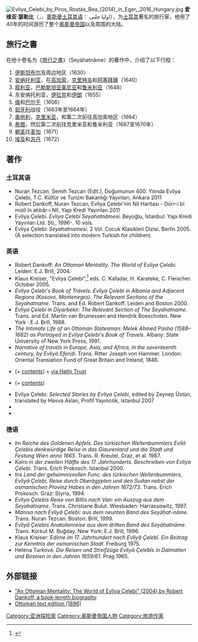 [[File:Evliya_Celebi_by_Piros_Rostás_Bea_(2014)_in_Eger,_2016_Hungary.jpg|thumb]]
'''爱维亚·瑟勒比'''（{{lang-tr|Evliya Çelebi}}，{{bd|1611年|3月25日|1682年||catIdx=E}}，[[奧斯曼土耳其语|奧斯曼土耳其语]]： اوليا چلبى），为[[土耳其|土耳其]]著名的旅行家，他用了40年的时间游历了整个[[奥斯曼帝国|奥斯曼帝国]]以及周围的大陆。

== 旅行之書 ==
在他十卷名为《[[旅行之書|旅行之書]]》（Seyâhatnâme）的著作中，介绍了以下行程：

#[[伊斯坦布尔|伊斯坦布尔]]及周边地区（1630）
#[[安纳托利亚|安纳托利亚]]、在[[高加索|高加索]]，[[克里特岛|克里特岛]]和[[阿塞拜疆|阿塞拜疆]]（1640）
#[[叙利亚|叙利亚]]，[[巴勒斯坦|巴勒斯坦]][[亚美尼亚|亚美尼亚]]和[[鲁米利亚|鲁米利亚]]（1648）
#东安纳托利亚，[[伊拉克|伊拉克]]和[[伊朗|伊朗]]（1655）
#[[俄|俄]]和[[巴尔干|巴尔干]]（1656）
#[[匈牙利|匈牙利]]战役（1663年至1664年）
#[[奥地利|奥地利]]，[[克里米亚|克里米亚]]，和第二次前往高加索地区（1664）
#[[希腊|希腊]]，然后第二次前往克里米亚和鲁米利亚（1667至1670年）
#[[朝圣|朝圣]]往[[麦加|麦加]]（1671）
#[[埃及|埃及]]和[[苏丹|苏丹]]（1672）

==著作==

===土耳其语===
* Nuran Tezcan, Semih Tezcan (Edit.), Doğumunun 400. Yılında Evliya Çelebi, T.C. Kültür ve Turizm Bakanlığı Yayınları, Ankara 2011
* Robert Dankoff, Nuran Tezcan, Evliya Çelebi'nin Nil Haritası - Dürr-i bî misîl în ahbâr-ı Nîl, Yapı Kredi Yayınları 2011
* Evliya Çelebi. ''Evliya Çelebi Seyahatnâmesi''. Beyoğlu, İstanbul: Yapı Kredi Yayınları Ltd. Şti., 1996-. 10 vols.
* Evliya Çelebi: ''Seyahatnamesi''. 2 Vol. Cocuk Klasikleri Dizisi. Berlin 2005. {{ISBN|975-379-160-7}} (A selection translated into modern Turkish for children)

===英语===
* Robert Dankoff: ''An Ottoman Mentality. The World of Evliya Çelebi''. Leiden: E.J. Brill, 2004.
* Klaus Kreiser, "Evliya Çelebi",<ref>{{Cite web |url=http://www.ottomanhistorians.com/database/html/evliya_en.html |title=存档副本 |access-date=2021-09-12 |archive-date=2010-10-04 |archive-url=https://www.webcitation.org/5tELB3c7t?url=http://www.ottomanhistorians.com/database/html/evliya_en.html |dead-url=no }}</ref> eds. C. Kafadar, H. Karateke, C. Fleischer. October 2005.
* ''Evliya Çelebi's Book of Travels. Evliya Çelebi in Albania and Adjacent Regions (Kosovo, Montenegro). The Relevant Sections of the Seyahatname''. Trans. and Ed. Robert Dankoff. Leiden and Boston 2000. {{ISBN|90-04-11624-9}}
* ''Evliya Çelebi in Diyarbekir: The Relevant Section of The Seyahatname''. Trans. and Ed. Martin van Bruinessen and Hendrik Boeschoten. New York : E.J. Brill, 1988.
* ''The Intimate Life of an Ottoman Statesman: Melek Ahmed Pasha (1588–1662) as Portrayed in Evliya Çelebi's Book of Travels''. Albany: State University of New York Press, 1991.
* ''Narrative of travels in Europe, Asia, and Africa, in the seventeenth century, by Evliyá Efendí''. Trans. Ritter Joseph von Hammer. London: Oriental Translation Fund of Great Britain and Ireland, 1846.
* {{cite book |last=Çelebi |first= Evliya |year=1834 |location=London |publisher=[[Oriental_Translation_Fund|Oriental Translation Fund]] |translator=Joseph von Hammer-Purgstall |translator-link=Joseph von Hammer-Purgstall |url=https://archive.org/details/narrativeoftrave01evli |title=Narrative of Travels in Europe, Asia, and Africa, in the Seventeenth Century |volume= 1 |via=Open Library }} (+ [https://archive.org/stream/narrativeoftrave01evli#page/n20/mode/1up contents]) + [http://catalog.hathitrust.org/Record/006783076 via Hathi Trust] {{Wayback|url=http://catalog.hathitrust.org/Record/006783076 |date=20150402183945 }}
* {{cite book |last=Çelebi |first= Evliya |year=1834 |location=London |publisher=[[Oriental_Translation_Fund|Oriental Translation Fund]] |translator=Joseph von Hammer-Purgstall |translator-link=Joseph von Hammer-Purgstall |url=https://archive.org/details/narrativeoftrave02evli |title=Narrative of Travels in Europe, Asia, and Africa, in the Seventeenth Century |volume= 2 |via=Open Library }} (+ [https://archive.org/stream/narrativeoftrave02evli#page/n8/mode/1up contents])
{{Gutenberg|no=53597|name=Narrative of Travels in Europe, Asia, and Africa, in the Seventeenth Century (vol 1)|last=Çelebi|first=Evliya|orig-year=1834}}
* Evliya Çelebi: '' Selected Stories by Evliya Çelebi'', edited by Zeynep Üstün, translated by Havva Aslan, Profil Yayıncılık, Istanbul 2007 {{ISBN|978-975-996-072-8}}
*{{cite journal | author =Stephan, St. H.; translator|author-link=Stephan Hanna Stephan| title = Evliya Tshelebi's travels in Palestine| url= https://archive.org/details/in.ernet.dli.2015.56294/page/n205/mode/1up | journal = [[Quarterly_of_The_Department_of_Antiquities_in_Palestine|Quarterly of The Department of Antiquities in Palestine]]| volume =4 | year=1935 |pages=[https://archive.org/details/in.ernet.dli.2015.56294/page/n205/mode/1up 103]-[https://archive.org/details/in.ernet.dli.2015.56294/page/n210/mode/1up 108]|others=annotated by [[Leo_Aryeh_Mayer|L. A. Mayer]]}}
* {{cite book |last1=Winter |first1=Michael |editor1-last=Conermann |editor1-first=Stephan |editor2-last=Sen |editor2-first=Gül |title=The Mamlik-Ottoman Transition |date=2017 |publisher=Bonn University Press |chapter=The Conquest of Syria and Egypt by Sultan Selim I, according to Evliyâ Çelebi}}

===德语===
* ''Im Reiche des Goldenen Apfels. Des türkischen Weltenbummlers Evliâ Çelebis denkwürdige Reise in das Giaurenland und die Stadt und Festung Wien anno 1665''. Trans. R. Kreutel, Graz, et al. 1987.
* ''Kairo in der zweiten Hälfte des 17. Jahrhunderts. Beschrieben von Evliya Çelebi''. Trans. Erich Prokosch. Istanbul 2000. {{ISBN|975-7172-35-9}}
* ''Ins Land der geheimnisvollen Func: des türkischen Weltenbummlers, Evliyā Çelebi, Reise durch Oberägypten und den Sudan nebst der osmanischen Provinz Habes in den Jahren 1672/73''. Trans. Erich Prokosch. Graz: Styria, 1994.
* ''Evliya Çelebis Reise von Bitlis nach Van: ein Auszug aus dem Seyahatname''. Trans. Christiane Bulut. Wiesbaden: Harrassowitz, 1997.
* ''Manisa nach Evliyā Çelebi: aus dem neunten Band des Seyāḥat-nāme''. Trans. Nuran Tezcan. Boston: Brill, 1999.
* ''Evliyā Çelebis Anatolienreise aus dem dritten Band des Seyāḥatnāme''. Trans. Korkut M. Buğday. New York: E.J. Brill, 1996.
* Klaus Kreiser: ''Edirne im 17. Jahrhundert nach Evliyâ Çelebî. Ein Beitrag zur Kenntnis der osmanischen Stadt''. Freiburg 1975. {{ISBN|3-87997-045-9}}
* Helena Turková: ''Die Reisen und Streifzüge Evliyâ Çelebîs in Dalmatien und Bosnien in den Jahren 1659/61''. Prag 1965.

== 外部链接 ==
* [http://books.google.com/books?id=6ZRx2UZOtFkC&pg=PA195&dq=seyahatname&ei=QZkwS5v7LJvWNPWI4MsC&client=firefox-a&cd=4#v=onepage&q=&f=false "An Ottoman Mentality: The World of Evliya Çelebi" (2004) by Robert Dankoff, a book-length biography]
* [http://www.archive.org/search.php?query=Evliya%20%C3%87elebi%20seyahatnamesi Ottoman text edition (1896)]

{{Authority control}}
[[Category:亚洲探险家|Category:亚洲探险家]]
[[Category:奥斯曼帝国人物|Category:奥斯曼帝国人物]]
[[Category:旅游作家|Category:旅游作家]]